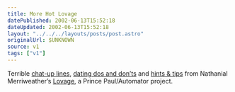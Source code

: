 ```yaml
---
title: More Hot Lovage
datePublished: 2002-06-13T15:52:18
dateUpdated: 2002-06-13T15:52:18
layout: "../../../layouts/posts/post.astro"
originalUrl: $UNKNOWN
source: v1
tags: ["v1"]
---
```


Terrible [chat-up lines][1], [dating dos and don&#8217;ts][2] and [hints & tips][3] from Nathanial Merriweather&#8217;s [Lovage][4], a Prince Paul/Automator project.

[1]: http://www.thefanbase.com/lovage/CHATUP.HTML "'So, are you going to give me your phone number, or am I going to have to stalk you?'"
[2]: http://www.thefanbase.com/lovage/DOSANDDONTS.HTML "Dating Dos and Don'ts: 'Never tape any of her body parts together'"
[3]: http://www.thefanbase.com/lovage/HINTSANDTIPS.HTML "Hints and Tips: 'FRIEND: A member of the opposite sex in your acquaintance who has some flaw which makes sleeping with him/her totally unappealing.'"
[4]: http://www.audiogalaxy.com/pages/review.php?band_id=110286 "Lovage review on Audiogalaxy"
